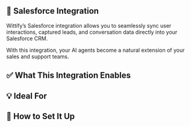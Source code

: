 ## 🧩 Salesforce Integration

Wittify’s Salesforce integration allows you to seamlessly sync user interactions, captured leads, and conversation data directly into your Salesforce CRM. 

With this integration, your AI agents become a natural extension of your sales and support teams. 

## ✅ What This Integration Enables

## 💡 Ideal For

## 🔧 How to Set It Up


